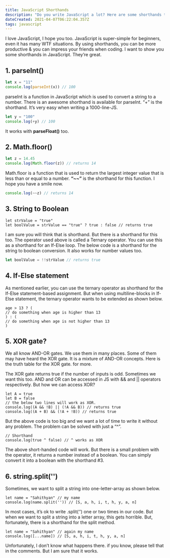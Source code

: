 ---
title: JavaScript Shorthands
description: "Do you write JavaScript a lot? Here are some shorthands to lessen it."
dateCreated: 2021-04-07T06:22:04.357Z
tags: javascript
---

I love JavaScript, I hope you too. JavaScript is super-simple for beginners, even it has many WTF situations. By using shorthands, you can be more productive & you can impress your friends when coding. I want to show you some shorthands in JavaScript. They’re great.

## 1. parseInt()

```javascript
let x = "11"
console.log(parseInt(x)) // 100
```

parseInt is a function in JavaScript which is used to convert a string to a number. There is an awesome shorthand is available for parseInt. “+” is the shorthand. It’s very easy when writing a 1000-line-JS.

```javascript
let y = "100"
console.log(+y) // 100
```

It works with **parseFloat()** too.

## 2. Math.floor()

```javascript
let z = 14.45
console.log(Math.floor(z)) // returns 14
```

Math.floor is a function that is used to return the largest integer value that is less than or equal to a number. **“~~”** is the shorthand for this function. I hope you have a smile now.

```javascript
console.log(~~z) // returns 14 
```

## 3. String to Boolean

```
let strValue = "true"
let boolValue = strValue == "true" ? true : false // returns true
```

I am sure you will think that is shorthand. But there is a shorthand for this too. The operator used above is called a Ternary operator. You can use this as a shorthand for an If-Else loop. The below code is a shorthand for the string to boolean conversion. It also works for number values too.

```javascript
let boolValue = !!strValue // returns true
```

## 4. If-Else statement

As mentioned earlier, you can use the ternary operator as shorthand for the If-Else statement-based assignment. But when using multiline-blocks in If-Else statement, the ternary operator wants to be extended as shown below.

```
age > 13 ? (
// do something when age is higher than 13
) : (
// do something when age is not higher than 13
)
```

## 5. XOR gate?

We all know AND-OR gates. We use them in many places. Some of them may have heard the XOR gate. It is a mixture of AND-OR concepts. Here is the truth table for the XOR gate. for more.

<!-- TODO an example here -->

The XOR gate returns true if the number of inputs is odd. Sometimes we want this too. AND and OR can be accessed in JS with && and || operators respectively. But how we can access XOR?

```
let A = true
let B = false
// the below two lines will work as XOR.
console.log((A && !B) || (!A && B)) // returns true
console.log((A + B) && (!A + !B)) // returns true
```

But the above code is too big and we want a lot of time to write it without any problem. The problem can be solved with just a “^”.

```
// Shorthand
console.log(true ^ false) // ^ works as XOR
```

The above short-handed code will work. But there is a small problem with the operator, it returns a number instead of a boolean. You can simply convert it into a boolean with the shorthand #3.

## 6. string.split('')

Sometimes, we want to split a string into one-letter-array as shown below.

```
let name = "Sahithyan" // my name
console.log(name.split('')) // [S, a, h, i, t, h, y, a, n]
```

In most cases, it’s ok to write .split(‘’) one or two times in our code. But when we want to split a string into a letter array, this gets horrible. But, fortunately, there is a shorthand for the split method.

```
let name = "Sahithyan" // again my name
console.log([...name]) // [S, a, h, i, t, h, y, a, n]
```

Unfortunately, I don’t know what happens there. if you know, please tell that in the comments. But I am sure that it works.
